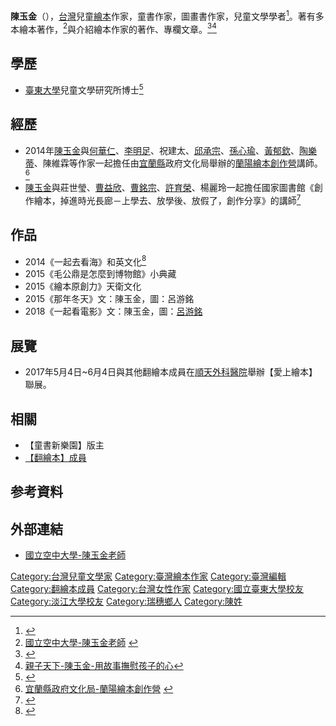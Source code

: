 {{Infobox AM
| name = 陳玉金
| sex = 女
| birth_date          = 
| birth_place         = {{ROC}}
| nationality = {{ROC}}
| party = 
| religion = 
| prize = 
}}

'''陳玉金'''（{{bd|？||||}}），[[台灣|台灣]]兒童[[繪本|繪本]]作家，童書作家，圖畫書作家，兒童文學學者<ref>{{Cite web |url=https://www.rti.org.tw/radio/programMessageView/id/124116 |title=央廣-兒童文學作家陳玉金-用繪本分享在地故事 |access-date=2021-10-26 |archive-date=2021-10-28 |archive-url=https://web.archive.org/web/20211028021144/https://www.rti.org.tw/radio/programMessageView/id/124116 |dead-url=no }}</ref>。著有多本繪本著作，<ref>[http://www.nou.edu.tw/~prompt/utf8_web/sno484/content/w00/h02/0-2-3_t/0-2-3_t.html 國立空中大學-陳玉金老師] {{Wayback|url=http://www.nou.edu.tw/~prompt/utf8_web/sno484/content/w00/h02/0-2-3_t/0-2-3_t.html |date=20160405154744 }}</ref>與介紹繪本作家的著作、專欄文章。<ref>{{Cite web |url=http://children.moc.gov.tw/gallery/cao2013/p5.php |title=陳玉金介紹知名兒童繪本作家曹俊彥 |access-date=2016-03-23 |archive-date=2016-04-07 |archive-url=https://web.archive.org/web/20160407064917/http://children.moc.gov.tw/gallery/cao2013/p5.php |dead-url=no }}</ref><ref>[http://m.parenting.com.tw/article/5061643-用故事撫慰孩子的心/ 親子天下-陳玉金-用故事撫慰孩子的心]</ref>

== 學歷 ==
*[[臺東大學|臺東大學]]兒童文學研究所博士<ref>{{Cite web |url=http://www.chinese.fju.edu.tw/faculty_04.php |title=輔仁大學中國文學系-日間部-陳玉金助理教授 |access-date=2021-10-26 |archive-date=2021-10-28 |archive-url=https://web.archive.org/web/20211028092924/http://www.chinese.fju.edu.tw/faculty_04.php |dead-url=no }}</ref>

== 經歷 ==
*2014年[[陳玉金|陳玉金]]與[[何華仁|何華仁]]、[[李明足|李明足]]、祝建太、[[邱承宗|邱承宗]]、[[孫心瑜|孫心瑜]]、[[黃郁欽|黃郁欽]]、[[陶樂蒂|陶樂蒂]]、陳維霖等作家一起擔任由[[宜蘭縣|宜蘭縣]]政府文化局舉辦的[[蘭陽繪本創作營|蘭陽繪本創作營]]講師。<ref>[http://opendata.e-land.gov.tw/News/Display1.aspx?sno=60138 宜蘭縣政府文化局-蘭陽繪本創作營] {{webarchive|url=https://web.archive.org/web/20160405172824/http://opendata.e-land.gov.tw/News/Display1.aspx?sno=60138 |date=2016-04-05 }}</ref>
*[[陳玉金|陳玉金]]與莊世瑩、[[曹益欣|曹益欣]]、[[曹銘宗|曹銘宗]]、[[許育榮|許育榮]]、楊麗玲一起擔任國家圖書館《創作繪本，掉進時光長廊－上學去、放學後、放假了，創作分享》的講師<ref>{{Cite web |url=https://www.ncl.edu.tw/activityhistory_238_569.html |title=「繪本，讓社會課變得更好玩！」閱讀講座～把繪本帶進課堂，上一堂穿越時空的社會課 |access-date=2018-09-28 |archive-date=2018-09-28 |archive-url=https://web.archive.org/web/20180928044234/https://www.ncl.edu.tw/activityhistory_238_569.html |dead-url=no }}</ref>

== 作品 ==
*2014《一起去看海》和英文化<ref>{{Cite web |url=http://webpac.hcml.gov.tw/webpac/bookDetail.do?id=292883 |title=新竹市文化局圖書館-一起去看海 |access-date=2016-03-23 |archive-date=2019-06-03 |archive-url=https://web.archive.org/web/20190603004918/http://webpac.hcml.gov.tw/webpac/bookDetail.do?id=292883 |dead-url=no }}</ref>
*2015《毛公鼎是怎麼到博物館》小典藏
*2015《繪本原創力》天衛文化
*2015《那年冬天》文：陳玉金，圖：呂游銘
*2018《一起看電影》文：陳玉金，圖：[[呂游銘|呂游銘]]

== 展覽 ==
*2017年5月4日~6月4日與其他翻繪本成員在[[順天外科醫院|順天外科醫院]]舉辦【愛上繪本】聯展。

== 相關 ==
*【童書新樂園】版主
*[[:Category:翻繪本成員|【翻繪本】成員]]

== 参考資料 ==
{{Reflist}}

== 外部連結 ==
*[https://web.archive.org/web/20160405154744/http://www.nou.edu.tw/~prompt/utf8_web/sno484/content/w00/h02/0-2-3_t/0-2-3_t.html 國立空中大學-陳玉金老師]

{{DEFAULTSORT:C陳}}
[[Category:台灣兒童文學家|Category:台灣兒童文學家]]
[[Category:臺灣繪本作家|Category:臺灣繪本作家]]
[[Category:臺灣編輯|Category:臺灣編輯]]
[[Category:翻繪本成員|Category:翻繪本成員]]
[[Category:台灣女性作家|Category:台灣女性作家]]
[[Category:國立臺東大學校友|Category:國立臺東大學校友]]
[[Category:淡江大學校友|Category:淡江大學校友]]
[[Category:瑞穗鄉人|Category:瑞穗鄉人]]
[[Category:陳姓|Category:陳姓]]